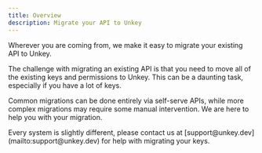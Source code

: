 ```yaml
---
title: Overview
description: Migrate your API to Unkey
---
```


Wherever you are coming from, we make it easy to migrate your existing API to Unkey.

The challenge with migrating an existing API is that you need to move all of the existing keys and permissions to Unkey. This can be a daunting task, especially if you have a lot of keys.

Common migrations can be done entirely via self-serve APIs, while more complex migrations may require some manual intervention. We are here to help you with your migration.

<Note>
Every system is slightly different, please contact us at [support@unkey.dev](mailto:support@unkey.dev) for help with migrating your keys.

</Note>
